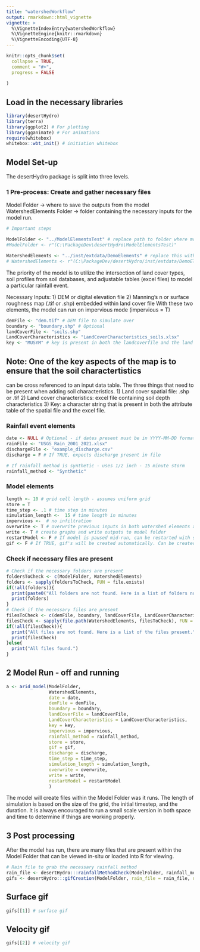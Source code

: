 ```yaml
---
title: "watershedWorkflow"
output: rmarkdown::html_vignette
vignette: >
  %\VignetteIndexEntry{watershedWorkflow}
  %\VignetteEngine{knitr::rmarkdown}
  %\VignetteEncoding{UTF-8}
---
```


```r

knitr::opts_chunk$set(
  collapse = TRUE,
  comment = "#>",
  progress = FALSE
  
)
```

<!-- $$(K_{macro} -  K_{FieldCond}) {\frac{W_{surf}-Field_{cap}}{d_{soil}}} ({\frac{Sat_{mc} - Field_{cap}}{d_{soil} + K_{FieldCond}}})^{-1}$$ -->

<!-- $${\frac{W_{surf}-Field_{cap}}{d_{soil}}}$$ -->

<!-- $$ {\frac{Sat_{mc} - Field_{cap}}{d_{soil} + K_{FieldCond}}$$ -->

## Load in the necessary libraries

```r
library(desertHydro)
library(terra)
library(ggplot2) # For plotting
library(gganimate) # For animations
require(whitebox)
whitebox::wbt_init() # initiation whitebox

```

## Model Set-up

The desertHydro package is split into three levels.

### 1 Pre-process: Create and gather necessary files

Model Folder -\> where to save the outputs from the model WatershedElements Folder -\> folder containing the necessary inputs for the model run.

```r
# Important steps

ModelFolder <- "../ModelElementsTest" # replace path to folder where model is saved
#ModelFolder <- r"(C:\PackageDev\desertHydro\ModelElementsTest)"

WatershedElements <- "../inst/extdata/DemoElements" # replace this with your watershed elements folder
# WatershedElements <- r"(C:\PackageDev/desertHydro/inst/extdata/DemoElements/)" # replace this with your watershed elements folder

```

The priority of the model is to utilize the intersection of land cover types, soil profiles from soil databases, and adjustable tables (excel files) to model a particular rainfall event.

Necessary Inputs: 1) DEM or digital elevation file 2) Manning's n or surface roughness map (.tif or .shp) embedded within land cover file With these two elements, the model can run on impervious mode (impervious = T)

```r

demFile <- "dem.tif" # DEM file to simulate over
boundary <- "boundary.shp" # Optional
landCoverFile <- "soils.shp"
LandCoverCharacteristics <- "LandCoverCharacteristics_soils.xlsx"
key <- "MUSYM" # key is present in both the landcoverfile and the land cover characteristics
```

## Note: One of the key aspects of the map is to ensure that the soil charactertistics

can be cross referenced to an input data table. The three things that need to be present when adding soil characteristics. 1) Land cover spatial file: .shp or .tif 2) Land cover characteristics: excel file containing soil depth characteristics 3) Key: a character string that is present in both the attribute table of the spatial file and the excel file.

### Rainfall event elements

```r
date <- NULL # Optional - if dates present must be in YYYY-MM-DD format
rainFile <- "USGS_Rain_2001_2021.xlsx"
dischargeFile <- "example_discharge.csv"
discharge = F # If TRUE, expects discharge present in file

# If rainfall method is synthetic - uses 1/2 inch - 15 minute storm
rainfall_method <- "Synthetic" 
```

### Model elements

```r

length <- 10 # grid cell length - assumes uniform grid
store = T
time_step <- .1 # time step in minutes
simulation_length <-  15 # time length in minutes
impervious <-  # no infiltration
overwrite <- T # overwrite previous inputs in both watershed elements and model folder
write <- T # create graphs and write outputs to model folder
restartModel <- F # If model is paused mid-run, can be restarted with same inputs
gif <- F # If TRUE, gif's will be created automatically. Can be created at the end
```

### Check if necessary files are present

```r
# Check if the necessary folders are present
foldersToCheck <- c(ModelFolder, WatershedElements)
folders <- sapply(foldersToCheck, FUN = file.exists)
if(!all(folders)){
  print(paste0("All folders are not found. Here is a list of folders not found."))
  print(folders)
}
# Check if the necessary files are present
filesToCheck <- c(demFile, boundary, landCoverFile, LandCoverCharacteristics, rainFile, dischargeFile)
filesCheck <- sapply(file.path(WatershedElements, filesToCheck), FUN = file.exists)
if(!all(filesCheck)){
  print("All files are not found. Here is a list of the files present.")
  print(filesCheck)
}else{
  print("All files found.")
}
```

## 2 Model Run - off and running

```r

a <- arid_model(ModelFolder,
                WatershedElements,
                date = date,
                demFile = demFile,
                boundary = boundary,
                landCoverFile = landCoverFile,
                LandCoverCharacteristics = LandCoverCharacteristics,
                key = key,
                impervious = impervious,
                rainfall_method = rainfall_method,
                store = store,
                gif = gif,
                discharge = discharge,
                time_step = time_step,
                simulation_length = simulation_length,
                overwrite = overwrite,
                write = write,
                restartModel = restartModel
                )

```

The model will create files within the Model Folder was it runs. The length of simulation is based on the size of the grid, the initial timestep, and the duration. It is always encouraged to run a small scale version in both space and time to determine if things are working properly.

## 3 Post processing

After the model has run, there are many files that are present within the Model Folder that can be viewed in-situ or loaded into R for viewing.

```r
# Rain file to grab the necessary rainfall method
rain_file <- desertHydro:::rainfallMethodCheck(ModelFolder, rainfall_method)
gifs <- desertHydro:::gifCreation(ModelFolder, rain_file = rain_file, discharge = F, saveGraph = T)
```

## Surface gif

```r
gifs[[1]] # surface gif

```

## Velocity gif

```r
gifs[[2]] # velocity gif
```

